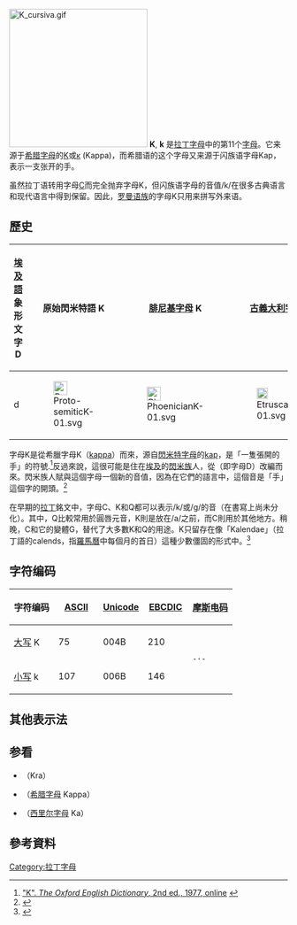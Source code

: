 {{Otheruses}}
{{Infobox Latin common|uc=K|lc=k|uuc=004B|ulc=006B|auc=75|alc=107|corrgrk=[[κ|κ]]|corrarab=[[ﻙ|ﻙ]]|corrcyr=[[к|к]]|corrarm=[[կ|կ]]|corrgeo=[[კ|კ]]|corrheb=[[כ|כ]]|corrph=[[File:Phoenician_kaph.png|20px]]|lasound=kaː|ensound=keɪ|desound=kaː|frsound=kɑ|essound=ka|pysound=kʰɛ}}
[[File:K_cursiva.gif|250px]]
'''K''', '''k''' 是[[拉丁字母|拉丁字母]]中的第11个[[字母|字母]]。它来源于[[希腊字母|希腊字母]]的[[Κ|Κ]]或[[κ|κ]] (Kappa)，而希腊语的这个字母又来源于闪族语字母Kap，表示一支张开的手。

虽然拉丁语转用字母[[C|C]]而完全抛弃字母K，但闪族语字母的音值/k/在很多古典语言和现代语言中得到保留。因此，[[罗曼语族|罗曼语族]]的字母K只用来拼写外来语。

== 歷史 ==

{| class="wikitable" cellpadding=4
|- bgcolor="#EEEEEE"
! [[埃及語|埃及語]]象形文字 D
! 原始閃米特語 K
! [[腓尼基字母|腓尼基字母]] K
! [[古義大利字母|古義大利字母]] K
! 希臘字母 <br />''[[Kappa|Kappa]]''
|--- align=center
|<hiero>d</hiero>
| [[File:Proto-semiticK-01.svg|25px]]
| [[File:PhoenicianK-01.svg|25px]]
| [[File:EtruscanK-01.svg|20px]]
| [[File:Kappa_uc_lc.svg|40px]]
|}

字母K是從希臘字母Κ（[[kappa|kappa]]）而來，源自[[閃米特字母|閃米特字母]]的[[kaph|kap]]，是「一隻張開的手」的符號.<ref name="OED">[http://dictionary.oed.com/cgi/entry/50124982?query_type=word&queryword=k&first=1&max_to_show=10&sort_type=alpha&result_place=1&search_id=h5Sx-nTaC9b-24269&hilite=50124982 "K". ''The Oxford English Dictionary'', 2nd ed., 1977, online]{{registration required}} {{Wayback|url=http://dictionary.oed.com/cgi/entry/50124982?query_type=word&queryword=k&first=1&max_to_show=10&sort_type=alpha&result_place=1&search_id=h5Sx-nTaC9b-24269&hilite=50124982 |date=20200404154511 }}{{cbignore}}</ref>反過來說，這很可能是住在[[埃及|埃及]]的[[閃米族|閃米族]]人，從{{link-en|hand (hieroglyph)|手 (埃及象形字母)|埃及象形文字「手」}}（即字母D）改編而來。閃米族人賦與這個字母一個新的音值{{IPA|/k/}}，因為在它們的語言中，這個音是「手」這個字的開頭。<ref>{{cite journal |first=Cyrus H. |last=Gordon|title=The Accidental Invention of the Phonemic Alphabet|url=https://archive.org/details/sim_journal-of-near-eastern-studies_1970-07_29_3/page/193 |journal=Journal of Near Eastern Studies|volume=29|issue=3|pages=193|jstor=543451|doi=10.1086/372069
|year=1970}}</ref>

在早期的[[拉丁|拉丁]]銘文中，字母C、K和Q都可以表示/k/或/g/的音（在書寫上尚未分化）。其中，Q比較常用於圓唇元音，K則是放在/a/之前，而C則用於其他地方。稍晚，C和它的變體G，替代了大多數K和Q的用途。K只留存在像「Kalendae」（拉丁語的calends，指[[羅馬曆|羅馬曆]]中每個月的首日）這種少數僵固的形式中。<ref>{{cite book |title=New Comparative Grammar of Greek and Latin |first=Andrew L. |last=Sihler |edition=illustrated |publisher=[[Oxford_University_Press|Oxford University Press]] |year=1995 |location=New York |isbn=0-19-508345-8 |url=http://books.google.com/books?id=IeHmqKY2BqoC |page=21 |access-date=2016-08-13 |archive-date=2020-12-02 |archive-url=https://web.archive.org/web/20201202040441/https://books.google.com/books?id=IeHmqKY2BqoC |dead-url=no }}</ref>

== 字符编码 ==
{| class="wikitable" style="text-align: center;"
!width="20%"|字符编码!!width="20%"|[[ASCII|ASCII]]!!width="20%"|[[Unicode|Unicode]]!!width="20%"|[[EBCDIC|EBCDIC]]!!width="20%"|[[摩斯电码|摩斯电码]]
|-
|[[大写字母|大写]] K||75||004B||210||rowspan="2"|<code>-·-</code>
|-
|[[小写字母|小写]] k||107||006B||146
|}

== 其他表示法 ==
{{Letter other reps
|NATO=Kilo
|Morse=–·–
|Character=K
|Braille=⠅
}}

== 参看 ==
* {{Unicode|[[ĸ|ĸ]]}}（Kra）
* {{lang|el|[[Κ|Κκ]]}}（[[希腊字母|希腊字母]] Kappa）
* {{lang|ru|[[К|Кк]]}}（[[西里尔字母|西里尔字母]] Ka）

== 參考資料 ==
{{reflist}}


{{Latin alphabet}}

[[Category:拉丁字母|Category:拉丁字母]]